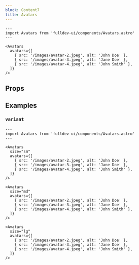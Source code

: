 ```yaml
---
block: Content7
title: Avatars
---
```



```astro live
---
import Avatars from 'fulldev-ui/components/Avatars.astro'
---

<Avatars
  avatars={[
    { src: '/images/avatar-2.jpeg', alt: 'John Doe' },
    { src: '/images/avatar-3.jpeg', alt: 'Jane Doe' },
    { src: '/images/avatar-4.jpeg', alt: 'John Smith' },
  ]}
/>
```

## Props

<Props />

## Examples

### `variant`

```astro live
---
import Avatars from 'fulldev-ui/components/Avatars.astro'
---

<Avatars
  size="sm"
  avatars={[
    { src: '/images/avatar-2.jpeg', alt: 'John Doe' },
    { src: '/images/avatar-3.jpeg', alt: 'Jane Doe' },
    { src: '/images/avatar-4.jpeg', alt: 'John Smith' },
  ]}
/>

<Avatars
  size="md"
  avatars={[
    { src: '/images/avatar-2.jpeg', alt: 'John Doe' },
    { src: '/images/avatar-3.jpeg', alt: 'Jane Doe' },
    { src: '/images/avatar-4.jpeg', alt: 'John Smith' },
  ]}
/>

<Avatars
  size="lg"
  avatars={[
    { src: '/images/avatar-2.jpeg', alt: 'John Doe' },
    { src: '/images/avatar-3.jpeg', alt: 'Jane Doe' },
    { src: '/images/avatar-4.jpeg', alt: 'John Smith' },
  ]}
/>
```
